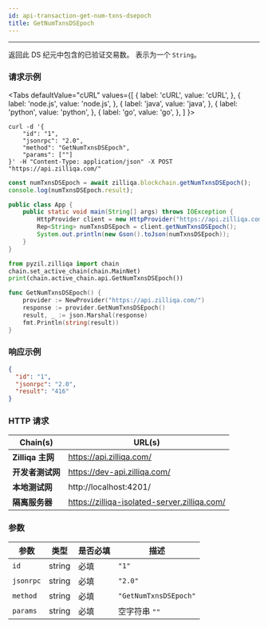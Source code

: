 ```yaml
---
id: api-transaction-get-num-txns-dsepoch
title: GetNumTxnsDSEpoch
---
```


---
返回此 DS 纪元中包含的已验证交易数。  表示为一个 `String`。

### 请求示例



<Tabs
  defaultValue="cURL"
  values={[
    { label: 'cURL', value: 'cURL', },
    { label: 'node.js', value: 'node.js', },
    { label: 'java', value: 'java', },
    { label: 'python', value: 'python', },
    { label: 'go', value: 'go', },
  ]
}>

<TabItem value="cURL">

```shell
curl -d '{
    "id": "1",
    "jsonrpc": "2.0",
    "method": "GetNumTxnsDSEpoch",
    "params": [""]
}' -H "Content-Type: application/json" -X POST "https://api.zilliqa.com/"
```
</TabItem>
<TabItem value="node.js">

```js
const numTxnsDSEpoch = await zilliqa.blockchain.getNumTxnsDSEpoch();
console.log(numTxnsDSEpoch.result);
```
</TabItem>
<TabItem value="java">

```java
public class App {
    public static void main(String[] args) throws IOException {
        HttpProvider client = new HttpProvider("https://api.zilliqa.com");
        Rep<String> numTxnsDSEpoch = client.getNumTxnsDSEpoch();
        System.out.println(new Gson().toJson(numTxnsDSEpoch));
    }
}
```
</TabItem>

<TabItem value="python">

```python
from pyzil.zilliqa import chain
chain.set_active_chain(chain.MainNet)
print(chain.active_chain.api.GetNumTxnsDSEpoch())
```
</TabItem>

<TabItem value="go">

```go
func GetNumTxnsDSEpoch() {
	provider := NewProvider("https://api.zilliqa.com/")
	response := provider.GetNumTxnsDSEpoch()
	result, _ := json.Marshal(response)
	fmt.Println(string(result))
}
```
</TabItem>
</Tabs>

### 响应示例

```json
{
  "id": "1",
  "jsonrpc": "2.0",
  "result": "416"
}
```

### HTTP 请求

| Chain(s)              | URL(s)                       |
| --------------------- | ---------------------------- |
| **Zilliqa 主网**   | https://api.zilliqa.com/     |
| **开发者测试网** | https://dev-api.zilliqa.com/ |
| **本地测试网**     | http://localhost:4201/       |
| **隔离服务器**   | https://zilliqa-isolated-server.zilliqa.com/ |

### 参数

| 参数 | 类型   | 是否必填 | 描述           |
| --------- | ------ | -------- | --------------------- |
| `id`      | string | 必填 | `"1"`                 |
| `jsonrpc` | string | 必填 | `"2.0"`               |
| `method`  | string | 必填 | `"GetNumTxnsDSEpoch"` |
| `params`  | string | 必填 | 空字符串 `""`     |
